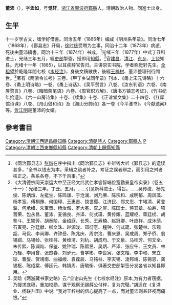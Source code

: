 '''董沛'''（{{bd|1828年||1895年||Dong}}），字'''孟如'''，号'''觉轩'''，[[浙江省|浙江省]][[寧波府|寧波府]][[鄞縣|鄞縣]]人，清朝政治人物、同進士出身。

== 生平 ==
十一岁学古文，嗜学好借書。同治五年（1866年）编成《明州系年录》。同治七年（1868年），《鄞县志》开局，[[徐时栋|徐时栋]]受聘为主事，同治十二年（1873年）病逝，死後由董沛續書。同治十三年（1874年）书成。<ref>《同治鄞县志》[[张恕|张恕]]在序中指出《同治鄞县志》补辨钱大听《鄞县志》的遗误甚多，“全书以钱志为本，采辑之疏者补之，考证之误者辨之，而引用之舛者核正之。条系各卷，不下千百事。”</ref>[[光绪|光绪]]三年（1877年）中式丁丑科进士，光绪三年五月，經[[吏部|吏部]]掣簽，授即用[[知縣|知縣]]。<ref>《大清德宗同天崇运大中至正经文纬武仁孝睿智端俭宽勤景皇帝实录》（卷五十一）：光绪三年。丁丑。五月。……引见新科进士。得旨。……吴传绂、杨先俊、陈炳煊、左挺生、陈鸣谦、于沧澜、刘乃赓、陈宗和、成明郁、周凤藻、杨孝宽、傅桐豫、何国璋、王惠吉、饶世缨、江济民、郑文思、卞翊清、黄登瀛、何承绪、朱宝晋、杨汝偕、罗大冕、查之屏、陈国士、蒋其章、柏寿、项晋荣、包永昌、董沛、麦锡良、齐泽、何式璜、黄传耀、蓝耀枢、覃廷桢、胡鉴斗、王颖芳、胡泰阶、金绍庭、长秀、王寿楠、赵冠卿、叶应祥、成沐荫、石寅亮、孙廷献、柳文洙、赵源浚、邓衍憙、程钟、何式箴、张楚林、乐观韶、马侃、李尚卿、许钟岳、陈兆庆、周宗洛、曹庆恩、吴成周、郑子侨、翁锡祺、马锡龄、张桂芬、黄维清、刘杭、胡成均、于文泉、马桂芳、何文全、朱传熙、陈澜灿、保鉴、姚钟瑞、陈熙昱、吴炳、严泽、张应午、王文员、林乃柽、李用曾、张煦春、刘步元、曹学彬、李世寅、张文楷、李中和、宋立球、曹燮、贺靖南、曲福绶、袁葆辰、马铭柱、李天锡、淩邦靖、陈锡恩、龚锡枢、陈绍棠、傅廷元、韩镇周、唐毓衡、俱著交吏部掣签分发各省以知县即用。</ref>官[[建昌|建昌]]、[[清江|清江]]、[[东乡|东乡]]、[[上饶|上饶]]知县。光绪十一年（1885），以耳疾辞官告归。主讲崇实书院，学者称觉轩先生。[[全祖望|全祖望]]於乾隆年間七校《[[水经注|水经注]]》，身後文稿散佚，後經[[王梓材|王梓材]]、董沛整理刊行問世。<ref>吴晗《两浙藏书家史略》云:“全谢山先生《七校水经注》原本,为有力者窃据，乃搜求底稿，重加校勘，谋于观察无锡薛公付梓，复为完璧。”胡适在《复洪业、杨联升函》中说: “我对王梓材的信心提高了一点，而对董沛则甚轻视而痛恨。”</ref>著有《两浙令长考》三卷、《甲丁乡试同年录》刊本、《甬上宋元诗略》十六卷、《甬上明诗略》一卷、《甬上诗话》、《吴平赘言》八卷、《汝东判语》六卷、《南屏赘言》八卷、《晦暗斋笔语》六卷、《周官职方解》、《唐书方镇志考证》、《竹书纪年拾遗》、《六一山房诗集》十卷、《续集》十卷、《正谊堂文集》二十四卷、《红犀馆诗课》八卷、《舟山倡和诗》及《海山分韵诗》各一卷《今平淮书》、《今献遗闻》等。[[忻江明|忻江明]]是董沛的女婿。

== 參考書目 ==
{{reflist|2}}
{{光緒三年丁丑科殿試金榜}}
{{DEFAULTSORT:Dong董}}
[[Category:清朝江西建昌縣知縣|Category:清朝江西建昌縣知縣]]
[[Category:清朝詩人|Category:清朝詩人]]
[[Category:鄞縣人|Category:鄞縣人]]
[[Category:董姓|P]]
[[Category:清朝江西東鄉縣知縣|Category:清朝江西東鄉縣知縣]]
[[Category:清朝上饒縣知縣|Category:清朝上饒縣知縣]]